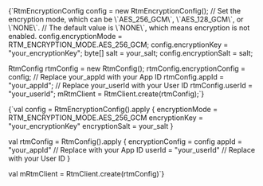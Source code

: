 <PlatformWrapper platform='android'>


<Tabs groupId="language">
<TabItem value="java" label="Java">
<CodeBlock language="java" showLineNumbers>
{`RtmEncryptionConfig config = new RtmEncryptionConfig();
// Set the encryption mode, which can be \`AES_256_GCM\`, \`AES_128_GCM\`, or \`NONE\`. 
// The default value is \`NONE\`, which means encryption is not enabled.
config.encryptionMode = RTM_ENCRYPTION_MODE.AES_256_GCM;
config.encryptionKey = "your_encryptionKey";
byte[] salt = your_salt;
config.encryptionSalt = salt;

RtmConfig rtmConfig = new RtmConfig();
rtmConfig.encryptionConfig = config;
// Replace your_appId with your App ID
rtmConfig.appId = "your_appId";
// Replace your_userId with your User ID
rtmConfig.userId = "your_userId";
mRtmClient = RtmClient.create(rtmConfig);`}
</CodeBlock>
</TabItem>

<TabItem value="kotlin" label="Kotlin" default>
<CodeBlock language="kotlin" showLineNumbers>
{`val config = RtmEncryptionConfig().apply {
    encryptionMode = RTM_ENCRYPTION_MODE.AES_256_GCM
    encryptionKey = "your_encryptionKey"
    encryptionSalt = your_salt
}

val rtmConfig = RtmConfig().apply {
    encryptionConfig = config
    appId = "your_appId" // Replace with your App ID
    userId = "your_userId" // Replace with your User ID
}

val mRtmClient = RtmClient.create(rtmConfig)`}
</CodeBlock>
</TabItem>
</Tabs>
</PlatformWrapper>
